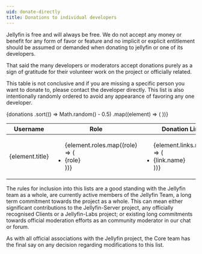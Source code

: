 ```yaml
---
uid: donate-directly
title: Donations to individual developers
---
```



Jellyfin is free and will always be free. We do not accept any money or benefit for any form of favor or feature and no implicit or explicit entitlement should be assumed or demanded when donating to jellyfin or one of its developers.

That said the many developers or moderators accept donations purely as a sign of gratitude for their volunteer work on the project or officially related.

This table is not conclusive and if you are missing a specific person you want to donate to, please contact the developer directly.
This list is also intentionally randomly ordered to avoid any appearance of favoring any one developer.

<table>
  <thead>
    <th>Username</th>
    <th>Role</th>
    <th>Donation Links</th>
  </thead>
  <tbody>
    {donations
      .sort(() => Math.random() - 0.5)
      .map((element) => (
        <tr>
          <td>{element.title}</td>
          <td>
            <ul>
              {element.roles.map((role) => (
                <li>{role}</li>
              ))}
            </ul>
          </td>
          <td>
            <ul>
              {element.links.map((link) => (
                <li>
                  <Link to={link.url}>{link.name}</Link>
                </li>
              ))}
            </ul>
          </td>
        </tr>
      ))}
  </tbody>
</table>

The rules for inclusion into this lists are a good standing with the Jellyfin team as a whole, are currently active members of the Jellyfin Team, a long term commitment towards the project as a whole.
This can mean either significant contributions to the Jellyfin-Server project, any officially recognised Clients or a Jellyfin-Labs project; or existing long commitments towards official moderation efforts as an community moderator in our chat or forum.

As with all official associations with the Jellyfin project, the Core team has the final say on any decision regarding modifications to this list.
